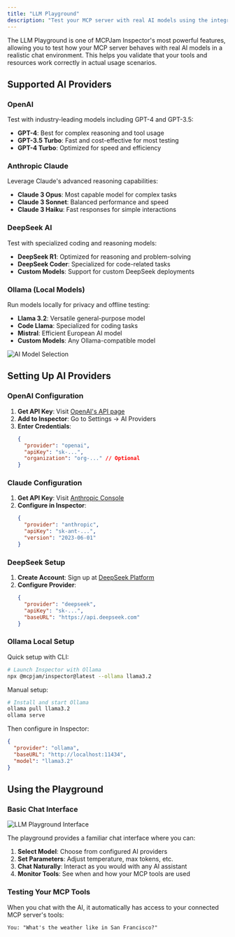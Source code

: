 ```yaml
---
title: "LLM Playground"
description: "Test your MCP server with real AI models using the integrated chat playground"
---
```


The LLM Playground is one of MCPJam Inspector's most powerful features, allowing you to test how your MCP server behaves with real AI models in a realistic chat environment. This helps you validate that your tools and resources work correctly in actual usage scenarios.

## Supported AI Providers

### OpenAI
Test with industry-leading models including GPT-4 and GPT-3.5:

- **GPT-4**: Best for complex reasoning and tool usage
- **GPT-3.5 Turbo**: Fast and cost-effective for most testing
- **GPT-4 Turbo**: Optimized for speed and efficiency

### Anthropic Claude
Leverage Claude's advanced reasoning capabilities:

- **Claude 3 Opus**: Most capable model for complex tasks
- **Claude 3 Sonnet**: Balanced performance and speed
- **Claude 3 Haiku**: Fast responses for simple interactions

### DeepSeek AI
Test with specialized coding and reasoning models:

- **DeepSeek R1**: Optimized for reasoning and problem-solving
- **DeepSeek Coder**: Specialized for code-related tasks
- **Custom Models**: Support for custom DeepSeek deployments

### Ollama (Local Models)
Run models locally for privacy and offline testing:

- **Llama 3.2**: Versatile general-purpose model
- **Code Llama**: Specialized for coding tasks  
- **Mistral**: Efficient European AI model
- **Custom Models**: Any Ollama-compatible model

<img src="/images/model-selection.png" alt="AI Model Selection" />

## Setting Up AI Providers

### OpenAI Configuration

1. **Get API Key**: Visit [OpenAI's API page](https://platform.openai.com/api-keys)
2. **Add to Inspector**: Go to Settings → AI Providers
3. **Enter Credentials**:
   ```json
   {
     "provider": "openai",
     "apiKey": "sk-...",
     "organization": "org-..." // Optional
   }
   ```

### Claude Configuration

1. **Get API Key**: Visit [Anthropic Console](https://console.anthropic.com/)
2. **Configure in Inspector**:
   ```json
   {
     "provider": "anthropic", 
     "apiKey": "sk-ant-...",
     "version": "2023-06-01"
   }
   ```

### DeepSeek Setup

1. **Create Account**: Sign up at [DeepSeek Platform](https://platform.deepseek.com/)
2. **Configure Provider**:
   ```json
   {
     "provider": "deepseek",
     "apiKey": "sk-...",
     "baseURL": "https://api.deepseek.com"
   }
   ```

### Ollama Local Setup

Quick setup with CLI:
```bash
# Launch Inspector with Ollama
npx @mcpjam/inspector@latest --ollama llama3.2
```

Manual setup:
```bash
# Install and start Ollama
ollama pull llama3.2
ollama serve
```

Then configure in Inspector:
```json
{
  "provider": "ollama",
  "baseURL": "http://localhost:11434",
  "model": "llama3.2"
}
```

## Using the Playground

### Basic Chat Interface

<img src="/images/playground-interface.png" alt="LLM Playground Interface" />

The playground provides a familiar chat interface where you can:

1. **Select Model**: Choose from configured AI providers
2. **Set Parameters**: Adjust temperature, max tokens, etc.
3. **Chat Naturally**: Interact as you would with any AI assistant
4. **Monitor Tools**: See when and how your MCP tools are used

### Testing Your MCP Tools

When you chat with the AI, it automatically has access to your connected MCP server's tools:

```
You: "What's the weather like in San Francisco?"